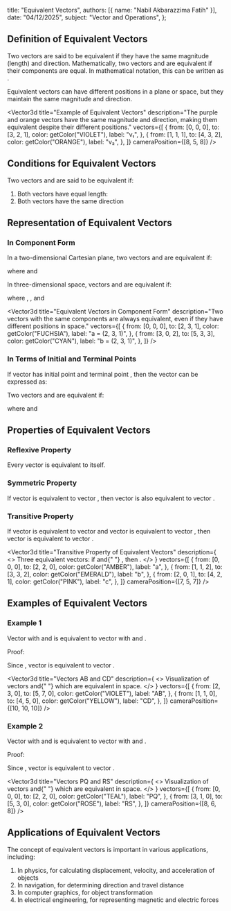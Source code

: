 
  title: "Equivalent Vectors",
  authors: [{ name: "Nabil Akbarazzima Fatih" }],
  date: "04/12/2025",
  subject: "Vector and Operations",
};

## Definition of Equivalent Vectors

Two vectors are said to be equivalent if they have the same magnitude (length) and direction. Mathematically, two vectors <InlineMath math="\vec{a}" /> and <InlineMath math="\vec{b}" /> are equivalent if their components are equal. In mathematical notation, this can be written as <InlineMath math="\vec{a} \equiv \vec{b}" />.

Equivalent vectors can have different positions in a plane or space, but they maintain the same magnitude and direction.

<Vector3d
  title="Example of Equivalent Vectors"
  description="The purple and orange vectors have the same magnitude and direction, making them equivalent despite their different positions."
  vectors={[
    {
      from: [0, 0, 0],
      to: [3, 2, 1],
      color: getColor("VIOLET"),
      label: "v₁",
    },
    {
      from: [1, 1, 1],
      to: [4, 3, 2],
      color: getColor("ORANGE"),
      label: "v₂",
    },
  ]}
  cameraPosition={[8, 5, 8]}
/>

## Conditions for Equivalent Vectors

Two vectors <InlineMath math="\overrightarrow{CD}" /> and <InlineMath math="\overrightarrow{PQ}" /> are said to be equivalent if:

1. Both vectors have equal length: <InlineMath math="|\overrightarrow{CD}| = |\overrightarrow{PQ}|" />
2. Both vectors have the same direction

## Representation of Equivalent Vectors

### In Component Form

In a two-dimensional Cartesian plane, two vectors <InlineMath math="\vec{a}" /> and <InlineMath math="\vec{b}" /> are equivalent if:

<BlockMath math="\vec{a} = (a_1, a_2) \equiv \vec{b} = (b_1, b_2)" />

where <InlineMath math="a_1 = b_1" /> and <InlineMath math="a_2 = b_2" />

In three-dimensional space, vectors <InlineMath math="\vec{a}" /> and <InlineMath math="\vec{b}" /> are equivalent if:

<BlockMath math="\vec{a} = (a_1, a_2, a_3) \equiv \vec{b} = (b_1, b_2, b_3)" />

where <InlineMath math="a_1 = b_1" />, <InlineMath math="a_2 = b_2" />, and <InlineMath math="a_3 = b_3" />

<Vector3d
  title="Equivalent Vectors in Component Form"
  description="Two vectors with the same components are always equivalent, even if they have different positions in space."
  vectors={[
    {
      from: [0, 0, 0],
      to: [2, 3, 1],
      color: getColor("FUCHSIA"),
      label: "a = (2, 3, 1)",
    },
    {
      from: [3, 0, 2],
      to: [5, 3, 3],
      color: getColor("CYAN"),
      label: "b = (2, 3, 1)",
    },
  ]}
/>

### In Terms of Initial and Terminal Points

If vector <InlineMath math="\overrightarrow{AB}" /> has initial point <InlineMath math="A(x_1, y_1)" /> and terminal point <InlineMath math="B(x_2, y_2)" />, then the vector can be expressed as:

<BlockMath math="\overrightarrow{AB} = (x_2 - x_1, y_2 - y_1)" />

Two vectors <InlineMath math="\overrightarrow{AB}" /> and <InlineMath math="\overrightarrow{CD}" /> are equivalent if:

<BlockMath math="(x_2 - x_1, y_2 - y_1) = (x_4 - x_3, y_4 - y_3)" />

where <InlineMath math="C(x_3, y_3)" /> and <InlineMath math="D(x_4, y_4)" />

## Properties of Equivalent Vectors

### Reflexive Property

Every vector is equivalent to itself.

<BlockMath math="\vec{a} \equiv \vec{a}" />

### Symmetric Property

If vector <InlineMath math="\vec{a}" /> is equivalent to vector <InlineMath math="\vec{b}" />, then vector <InlineMath math="\vec{b}" /> is also equivalent to vector <InlineMath math="\vec{a}" />.

<BlockMath math="\text{If } \vec{a} \equiv \vec{b} \text{, then } \vec{b} \equiv \vec{a}" />

### Transitive Property

If vector <InlineMath math="\vec{a}" /> is equivalent to vector <InlineMath math="\vec{b}" /> and vector <InlineMath math="\vec{b}" /> is equivalent to vector <InlineMath math="\vec{c}" />, then vector <InlineMath math="\vec{a}" /> is equivalent to vector <InlineMath math="\vec{c}" />.

<div className="flex flex-col gap-4">
  <BlockMath math="\text{If } \vec{a} \equiv \vec{b} \text{ and } \vec{b} \equiv \vec{c} \text{, then } \vec{a} \equiv \vec{c}" />

  <Vector3d
    title="Transitive Property of Equivalent Vectors"
    description={
      <>
        Three equivalent vectors: if <InlineMath math="a \equiv b" /> and{" "}
        <InlineMath math="b \equiv c" />, then <InlineMath math="a \equiv c" />.
      </>
    }
    vectors={[
      {
        from: [0, 0, 0],
        to: [2, 2, 0],
        color: getColor("AMBER"),
        label: "a",
      },
      {
        from: [1, 1, 2],
        to: [3, 3, 2],
        color: getColor("EMERALD"),
        label: "b",
      },
      {
        from: [2, 0, 1],
        to: [4, 2, 1],
        color: getColor("PINK"),
        label: "c",
      },
    ]}
    cameraPosition={[7, 5, 7]}
  />
</div>

## Examples of Equivalent Vectors

### Example 1

Vector <InlineMath math="\overrightarrow{AB}" /> with <InlineMath math="A(2, 3)" /> and <InlineMath math="B(5, 7)" /> is equivalent to vector <InlineMath math="\overrightarrow{CD}" /> with <InlineMath math="C(1, 1)" /> and <InlineMath math="D(4, 5)" />.

Proof:

<div className="flex flex-col gap-4">
  <BlockMath math="\overrightarrow{AB} = (5-2, 7-3) = (3, 4)" />
  <BlockMath math="\overrightarrow{CD} = (4-1, 5-1) = (3, 4)" />
</div>

Since <InlineMath math="\overrightarrow{AB} = \overrightarrow{CD} = (3, 4)" />, vector <InlineMath math="\overrightarrow{AB}" /> is equivalent to vector <InlineMath math="\overrightarrow{CD}" />.

<Vector3d
  title="Vectors AB and CD"
  description={
    <>
      Visualization of vectors <InlineMath math="AB(3,4,0)" /> and{" "}
      <InlineMath math="CD(3,4,0)" /> which are equivalent in space.
    </>
  }
  vectors={[
    {
      from: [2, 3, 0],
      to: [5, 7, 0],
      color: getColor("VIOLET"),
      label: "AB",
    },
    {
      from: [1, 1, 0],
      to: [4, 5, 0],
      color: getColor("YELLOW"),
      label: "CD",
    },
  ]}
  cameraPosition={[10, 10, 10]}
/>

### Example 2

Vector <InlineMath math="\overrightarrow{PQ}" /> with <InlineMath math="P(0, 0)" /> and <InlineMath math="Q(2, 2)" /> is equivalent to vector <InlineMath math="\overrightarrow{RS}" /> with <InlineMath math="R(3, 1)" /> and <InlineMath math="S(5, 3)" />.

Proof:

<div className="flex flex-col gap-4">
  <BlockMath math="\overrightarrow{PQ} = (2-0, 2-0) = (2, 2)" />
  <BlockMath math="\overrightarrow{RS} = (5-3, 3-1) = (2, 2)" />
</div>

Since <InlineMath math="\overrightarrow{PQ} = \overrightarrow{RS} = (2, 2)" />, vector <InlineMath math="\overrightarrow{PQ}" /> is equivalent to vector <InlineMath math="\overrightarrow{RS}" />.

<Vector3d
  title="Vectors PQ and RS"
  description={
    <>
      Visualization of vectors <InlineMath math="PQ(2,2,0)" /> and{" "}
      <InlineMath math="RS(2,2,0)" /> which are equivalent in space.
    </>
  }
  vectors={[
    {
      from: [0, 0, 0],
      to: [2, 2, 0],
      color: getColor("TEAL"),
      label: "PQ",
    },
    {
      from: [3, 1, 0],
      to: [5, 3, 0],
      color: getColor("ROSE"),
      label: "RS",
    },
  ]}
  cameraPosition={[8, 6, 8]}
/>

## Applications of Equivalent Vectors

The concept of equivalent vectors is important in various applications, including:

1. In physics, for calculating displacement, velocity, and acceleration of objects
2. In navigation, for determining direction and travel distance
3. In computer graphics, for object transformation
4. In electrical engineering, for representing magnetic and electric forces
